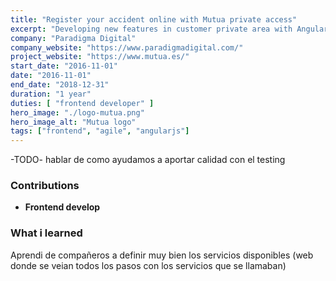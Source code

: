 ```yaml
---
title: "Register your accident online with Mutua private access"
excerpt: "Developing new features in customer private area with AngularJS"
company: "Paradigma Digital"
company_website: "https://www.paradigmadigital.com/"
project_website: "https://www.mutua.es/"
start_date: "2016-11-01"
date: "2016-11-01"
end_date: "2018-12-31"
duration: "1 year"
duties: [ "frontend developer" ]
hero_image: "./logo-mutua.png"
hero_image_alt: "Mutua logo"
tags: ["frontend", "agile", "angularjs"]
---
```


-TODO-
hablar de como ayudamos a aportar calidad con el testing

### Contributions
- **Frontend develop**

### What i learned
Aprendi de compañeros a definir muy bien los servicios disponibles
(web donde se veian todos los pasos con los servicios que se llamaban)

